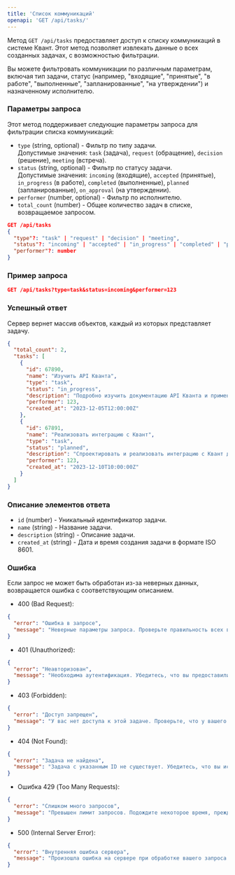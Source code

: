 ```yaml
---
title: 'Список коммуникаций'
openapi: 'GET /api/tasks/'
---
```

Метод `GET /api/tasks` предоставляет доступ к списку коммуникаций в системе Квант. Этот метод позволяет извлекать данные о всех созданных задачах, с возможностью фильтрации.

Вы можете фильтровать коммуникации по различным параметрам, включая тип задачи, статус (например, "входящие", "принятые", "в работе", "выполненные", "запланированные", "на утверждении") и назначенному исполнителю.

### Параметры запроса

Этот метод поддерживает следующие параметры запроса для фильтрации списка коммуникаций:

- `type` (string, optional) - Фильтр по типу задачи.  
  Допустимые значения: `task` (задача), `request` (обращение), `decision` (решение), `meeting` (встреча).
- `status` (string, optional) - Фильтр по статусу задачи.  
  Допустимые значения: `incoming` (входящие), `accepted` (принятые), `in_progress` (в работе), `completed` (выполненные), `planned` (запланированные), `on_approval` (на утверждении).
- `performer` (number, optional) - Фильтр по исполнителю.
- `total_count` (number) - Общее количество задач в списке, возвращаемое запросом.

```json
GET /api/tasks
{
  "type"?: "task" | "request" | "decision" | "meeting",
  "status"?: "incoming" | "accepted" | "in_progress" | "completed" | "planned" | "on_approval",
  "performer"?: number
}
```
### Пример запроса
```json
GET /api/tasks?type=task&status=incoming&performer=123
```

### Успешный ответ
Сервер вернет массив объектов, каждый из которых представляет задачу.

```json
{
  "total_count": 2,
  "tasks": [
    {
      "id": 67890,
      "name": "Изучить API Кванта",
      "type": "task",
      "status": "in_progress",
      "description": "Подробно изучить документацию API Кванта и применить знания на практике",
      "performer": 123,
      "created_at": "2023-12-05T12:00:00Z"
    },
    {
      "id": 67891,
      "name": "Реализовать интеграцию с Квант",
      "type": "task",
      "status": "planned",
      "description": "Спроектировать и реализовать интеграцию с Квант для улучшения рабочих процессов",
      "performer": 123,
      "created_at": "2023-12-10T10:00:00Z"
    }
  ]
}
```

### Описание элементов ответа

- `id` (number) - Уникальный идентификатор задачи.
- `name` (string) - Название задачи.
- `description` (string) - Описание задачи.
- `created_at` (string) - Дата и время создания задачи в формате ISO 8601.

### Ошибка
Если запрос не может быть обработан из-за неверных данных, возвращается ошибка с соответствующим описанием.

- 400 (Bad Request):
```json
{
  "error": "Ошибка в запросе",
  "message": "Неверные параметры запроса. Проверьте правильность всех введенных данных, особенно фильтров."
}
```

- 401 (Unauthorized):
```json
{
  "error": "Неавторизован",
  "message": "Необходима аутентификация. Убедитесь, что вы предоставили правильный API-ключ в заголовке запроса."
}
```
- 403 (Forbidden):
```json
{
  "error": "Доступ запрещен",
  "message": "У вас нет доступа к этой задаче. Проверьте, что у вашего аккаунта есть соответствующие права доступа."
}
```
- 404 (Not Found):
```json
{
  "error": "Задача не найдена",
  "message": "Задача с указанным ID не существует. Убедитесь, что вы используете правильный идентификатор задачи."
}
```
- Ошибка 429 (Too Many Requests):
```json
{
  "error": "Слишком много запросов",
  "message": "Превышен лимит запросов. Подождите некоторое время, прежде чем отправлять новый запрос."
}
```
- 500 (Internal Server Error):
```json
{
  "error": "Внутренняя ошибка сервера",
  "message": "Произошла ошибка на сервере при обработке вашего запроса. Пожалуйста, попробуйте еще раз позже или обратитесь в службу поддержки."
}
```